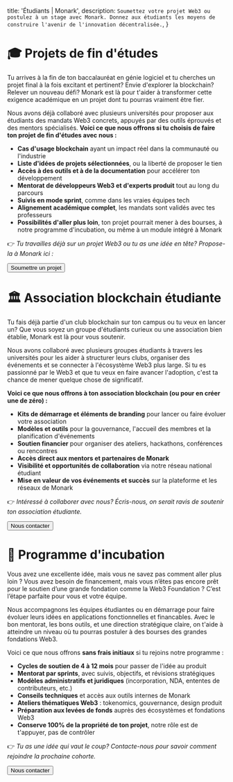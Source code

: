   title: 'Étudiants | Monark',
  description: `Soumettez votre projet Web3 ou postulez à un stage avec Monark. Donnez aux étudiants les moyens de construire l'avenir de l'innovation décentralisée.`,
}

# 🎓 Projets de fin d'études

Tu arrives à la fin de ton baccalauréat en génie logiciel et tu cherches un projet final à la fois excitant et pertinent? Envie d'explorer la blockchain? Relever un nouveau défi? Monark est là pour t'aider à transformer cette exigence académique en un projet dont tu pourras vraiment être fier.

Nous avons déjà collaboré avec plusieurs universités pour proposer aux étudiants des mandats Web3 concrets, appuyés par des outils éprouvés et des mentors spécialisés. **Voici ce que nous offrons si tu choisis de faire ton projet de fin d'études avec nous :**

- **Cas d'usage blockchain** ayant un impact réel dans la communauté ou l'industrie  
- **Liste d'idées de projets sélectionnées**, ou la liberté de proposer le tien  
- **Accès à des outils et à de la documentation** pour accélérer ton développement  
- **Mentorat de développeurs Web3 et d'experts produit** tout au long du parcours  
- **Suivis en mode sprint**, comme dans les vraies équipes tech  
- **Alignement académique complet**, les mandats sont validés avec tes professeurs  
- **Possibilités d'aller plus loin**, ton projet pourrait mener à des bourses, à notre programme d'incubation, ou même à un module intégré à Monark

👉 _Tu travailles déjà sur un projet Web3 ou tu as une idée en tête? Propose-la à Monark ici :_

<a href="mailto:contact+project@monark.io" target="_blank">
  <button>Soumettre un projet</button>
</a>

# 🏛 Association blockchain étudiante

Tu fais déjà partie d'un club blockchain sur ton campus ou tu veux en lancer un? Que vous soyez un groupe d'étudiants curieux ou une association bien établie, Monark est là pour vous soutenir.

Nous avons collaboré avec plusieurs groupes étudiants à travers les universités pour les aider à structurer leurs clubs, organiser des événements et se connecter à l'écosystème Web3 plus large. Si tu es passionné par le Web3 et que tu veux en faire avancer l'adoption, c'est ta chance de mener quelque chose de significatif.

**Voici ce que nous offrons à ton association blockchain (ou pour en créer une de zéro) :**

- **Kits de démarrage et éléments de branding** pour lancer ou faire évoluer votre association  
- **Modèles et outils** pour la gouvernance, l'accueil des membres et la planification d'événements  
- **Soutien financier** pour organiser des ateliers, hackathons, conférences ou rencontres  
- **Accès direct aux mentors et partenaires de Monark**  
- **Visibilité et opportunités de collaboration** via notre réseau national étudiant  
- **Mise en valeur de vos événements et succès** sur la plateforme et les réseaux de Monark

👉 _Intéressé à collaborer avec nous? Écris-nous, on serait ravis de soutenir ton association étudiante._

<a href="mailto:contact+studentassociation@monark.io" target="_blank">
  <button>Nous contacter</button>
</a>

# 🚀 Programme d'incubation

Vous avez une excellente idée, mais vous ne savez pas comment aller plus loin ? Vous avez besoin de financement, mais vous n’êtes pas encore prêt pour le soutien d’une grande fondation comme la Web3 Foundation ? C’est l’étape parfaite pour vous et votre équipe.

Nous accompagnons les équipes étudiantes ou en démarrage pour faire évoluer leurs idées en applications fonctionnelles et financables. Avec le bon mentorat, les bons outils, et une direction stratégique claire, on t'aide à atteindre un niveau où tu pourras postuler à des bourses des grandes fondations Web3.

Voici ce que nous offrons **sans frais initiaux** si tu rejoins notre programme :

- **Cycles de soutien de 4 à 12 mois** pour passer de l'idée au produit  
- **Mentorat par sprints**, avec suivis, objectifs, et révisions stratégiques  
- **Modèles administratifs et juridiques** (incorporation, NDA, ententes de contributeurs, etc.)  
- **Conseils techniques** et accès aux outils internes de Monark  
- **Ateliers thématiques Web3** : tokenomics, gouvernance, design produit  
- **Préparation aux levées de fonds** auprès des écosystèmes et fondations Web3  
- **Conserve 100% de la propriété de ton projet**, notre rôle est de t'appuyer, pas de contrôler

👉 _Tu as une idée qui vaut le coup? Contacte-nous pour savoir comment rejoindre la prochaine cohorte._

<a href="mailto:contact+incubation@monark.io" target="_blank">
  <button>Nous contacter</button>
</a>